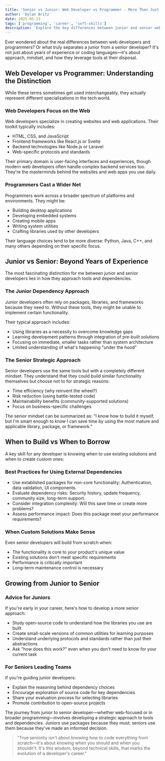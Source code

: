 ```yaml
---
title: 'Senior vs Junior: Web Developer vs Programmer - More Than Just Coding Skills'
author: 'Dylan Britz'
date: 2025-05-13
tags: ['programming', 'career', 'soft-skills']
description: 'Explore the key differences between junior and senior web developers. Learn how mindset and strategy differentiate skills beyond just coding knowledge.'
---
```


Ever wondered about the real differences between web developers and programmers? Or what truly separates a junior from a senior developer? It's not just about years of experience or coding languages—it's about approach, mindset, and how they leverage tools at their disposal.

## Web Developer vs Programmer: Understanding the Distinction

While these terms sometimes get used interchangeably, they actually represent different specializations in the tech world.

### Web Developers Focus on the Web

Web developers specialize in creating websites and web applications. Their toolkit typically includes:

- HTML, CSS, and JavaScript
- Frontend frameworks like React.js or Svelte
- Backend technologies like Node.js or Laravel
- Web-specific protocols and standards

Their primary domain is user-facing interfaces and experiences, though modern web developers often handle complex backend services too. They're the masterminds behind the websites and web apps you use daily.

### Programmers Cast a Wider Net

Programmers work across a broader spectrum of platforms and environments. They might be:

- Building desktop applications
- Developing embedded systems
- Creating mobile apps
- Writing system utilities
- Crafting libraries used by other developers

Their language choices tend to be more diverse: Python, Java, C++, and many others depending on their specific focus.

## Junior vs Senior: Beyond Years of Experience

The most fascinating distinction for me between junior and senior developers lies in how they approach tools and dependencies.

### The Junior Dependency Approach

Junior developers often rely on packages, libraries, and frameworks because they need to. Without these tools, they might be unable to implement certain functionality.

Their typical approach includes:

- Using libraries as a necessity to overcome knowledge gaps
- Learning development patterns through integration of pre-built solutions
- Focusing on immediate, smaller tasks rather than system architecture
- Limited understanding of what's happening "under the hood"

### The Senior Strategic Approach

Senior developers use the same tools but with a completely different mindset. They understand that they could build similar functionality themselves but choose not to for strategic reasons:

- Time efficiency (why reinvent the wheel?)
- Risk reduction (using battle-tested code)
- Maintainability benefits (community-supported solutions)
- Focus on business-specific challenges

The senior mindset can be summarized as: "I know how to build it myself, but I'm smart enough to know I can save time by using the most mature and applicable library, package, or framework."

## When to Build vs When to Borrow

A key skill for any developer is knowing when to use existing solutions and when to create custom ones:

### Best Practices for Using External Dependencies

- Use established packages for non-core functionality: Authentication, data validation, UI components.
- Evaluate dependency risks: Security history, update frequency, community size, long-term support.
- Consider integration complexity: Will this save time or create more problems?
- Assess performance impact: Does this package meet your performance requirements?

### When Custom Solutions Make Sense

Even senior developers will build from scratch when:

- The functionality is core to your product's unique value
- Existing solutions don't meet specific requirements
- Performance is critically important
- Long-term maintenance control is necessary

## Growing from Junior to Senior

### Advice for Juniors

If you're early in your career, here's how to develop a more senior approach:

- Study open-source code to understand how the libraries you use are built
- Create small-scale versions of common utilities for learning purposes
- Understand underlying protocols and standards rather than just their abstractions
- Ask "how does this work?" even when you don't need to know for your current task

### For Seniors Leading Teams

If you're guiding junior developers:

- Explain the reasoning behind dependency choices
- Encourage exploration of source code for key dependencies
- Share your evaluation process for selecting libraries
- Promote contribution to open-source projects

The journey from junior to senior developer—whether web-focused or in broader programming—involves developing a strategic approach to tools and dependencies. Juniors use packages because they must; seniors use them because they've made an informed decision.

> "True seniority isn't about knowing how to code everything from scratch—it's about knowing when you should and when you shouldn't. It's this wisdom, beyond technical skills, that marks the evolution of a developer's career."
